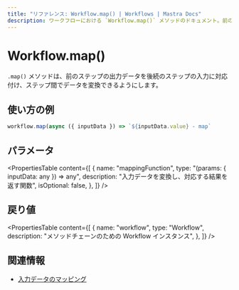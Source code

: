 ```yaml
---
title: "リファレンス: Workflow.map() | Workflows | Mastra Docs"
description: ワークフローにおける `Workflow.map()` メソッドのドキュメント。前のステップの出力データを後続ステップの入力にマッピングします。
---
```


# Workflow.map()

`.map()` メソッドは、前のステップの出力データを後続のステップの入力に対応付け、ステップ間でデータを変換できるようにします。

## 使い方の例

```typescript copy
workflow.map(async ({ inputData }) => `${inputData.value} - map`
```


## パラメータ

<PropertiesTable
  content={[
    {
      name: "mappingFunction",
      type: "(params: { inputData: any }) => any",
      description: "入力データを変換し、対応する結果を返す関数",
      isOptional: false,
    },
  ]}
/>

## 戻り値

<PropertiesTable
  content={[
    {
      name: "workflow",
      type: "Workflow",
      description: "メソッドチェーンのための Workflow インスタンス",
    },
  ]}
/>

## 関連情報

- [入力データのマッピング](../../../docs/workflows/input-data-mapping.mdx)